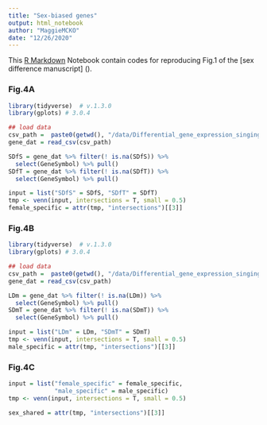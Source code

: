 ```yaml
---
title: "Sex-biased genes"
output: html_notebook
author: "MaggieMCKO"
date: "12/26/2020"
---
```


This [R Markdown](http://rmarkdown.rstudio.com) Notebook contain codes for reproducing Fig.1 of the [sex difference manuscript] ().

### Fig.4A
```r
library(tidyverse)  # v.1.3.0
library(gplots) # 3.0.4

## load data
csv_path =  paste0(getwd(), "/data/Differential_gene_expression_singingbirds.csv")
gene_dat = read_csv(csv_path) 

SDfS = gene_dat %>% filter(! is.na(SDfS)) %>%
  select(GeneSymbol) %>% pull()
SDfT = gene_dat %>% filter(! is.na(SDfT)) %>%
  select(GeneSymbol) %>% pull()

input = list("SDfS" = SDfS, "SDfT" = SDfT)
tmp <- venn(input, intersections = T, small = 0.5)
female_specific = attr(tmp, "intersections")[[3]]

```

### Fig.4B
```r
library(tidyverse)  # v.1.3.0
library(gplots) # 3.0.4

## load data
csv_path =  paste0(getwd(), "/data/Differential_gene_expression_singingbirds.csv")
gene_dat = read_csv(csv_path) 

LDm = gene_dat %>% filter(! is.na(LDm)) %>%
  select(GeneSymbol) %>% pull()
SDmT = gene_dat %>% filter(! is.na(SDmT)) %>%
  select(GeneSymbol) %>% pull()

input = list("LDm" = LDm, "SDmT" = SDmT)
tmp <- venn(input, intersections = T, small = 0.5)
male_specific = attr(tmp, "intersections")[[3]]

```

### Fig.4C
```r

input = list("female_specific" = female_specific, 
             "male_specific" = male_specific)
tmp <- venn(input, intersections = T, small = 0.5)

sex_shared = attr(tmp, "intersections")[[3]]

```
